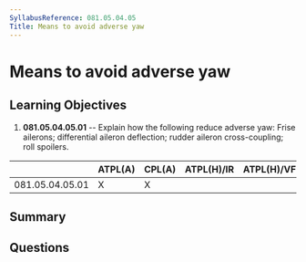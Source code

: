 ```yaml
---
SyllabusReference: 081.05.04.05
Title: Means to avoid adverse yaw
---
```


# Means to avoid adverse yaw

## Learning Objectives

1. **081.05.04.05.01** -- Explain how the following reduce adverse yaw: Frise
   ailerons; differential aileron deflection; rudder aileron cross-coupling;
   roll spoilers.

|                 | ATPL(A) | CPL(A) | ATPL(H)/IR | ATPL(H)/VFR | CPL(H) | IR  | CBIR(A) |
| --------------- | ------- | ------ | ---------- | ----------- | ------ | --- | ------- |
| 081.05.04.05.01 | X       | X      |            |             |        |     |         |

## Summary

## Questions
